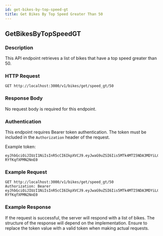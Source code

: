 ```yaml
---
id: get-bikes-by-top-speed-gt
title: Get Bikes By Top Speed Greater Than 50
---
```


## GetBikesByTopSpeedGT

### Description

This API endpoint retrieves a list of bikes that have a top speed greater than 50.

### HTTP Request

`GET http://localhost:3000/v1/bikes/get/speed_gt/50`

### Response Body

No request body is required for this endpoint.

### Authentication

This endpoint requires Bearer token authentication. The token must be included in the `Authorization` header of the request.

Example token:
```
eyJhbGciOiJIUzI1NiIsInR5cCI6IkpXVCJ9.eyJwaG9uZSI6Iis5MTk4MTI5NDA3MDYiLCJ1aWQiOiJhZnJ3dXZkXzFqIn0.se2WRRJhST9uvOyhTwunvJiiMYD-RYfKqfXPMN2NnE0
```

### Example Request

```http
GET http://localhost:3000/v1/bikes/get/speed_gt/50
Authorization: Bearer eyJhbGciOiJIUzI1NiIsInR5cCI6IkpXVCJ9.eyJwaG9uZSI6Iis5MTk4MTI5NDA3MDYiLCJ1aWQiOiJhZnJ3dXZkXzFqIn0.se2WRRJhST9uvOyhTwunvJiiMYD-RYfKqfXPMN2NnE0
```

### Example Response

If the request is successful, the server will respond with a list of bikes. The structure of the response will depend on the implementation. Ensure to replace the token value with a valid token when making actual requests.
